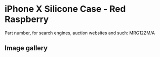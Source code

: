 
# iPhone X Silicone Case - Red Raspberry

Part number, for search engines, auction websites and such: MRG12ZM/A

## Image gallery

<div style={{ width: "768px" }}>
  <GalleryComponent
    images={[
      {
        original: "/everysource/MRG12.png",
        thumbnail: "/everypreview/MRG12.png",
      },
      {
        original: "/everysource/MRG12_AV1_SILVER.png",
        thumbnail: "/everypreview/MRG12_AV1_SILVER.png",
      },
      {
        original: "/everysource/MRG12_AV1_SPACE_GRAY.png",
        thumbnail: "/everypreview/MRG12_AV1_SPACE_GRAY.png",
      },
      {
        original: "/everysource/MRG12_AV2.png",
        thumbnail: "/everypreview/MRG12_AV2.png",
      }
    ]}
  />
</div>
